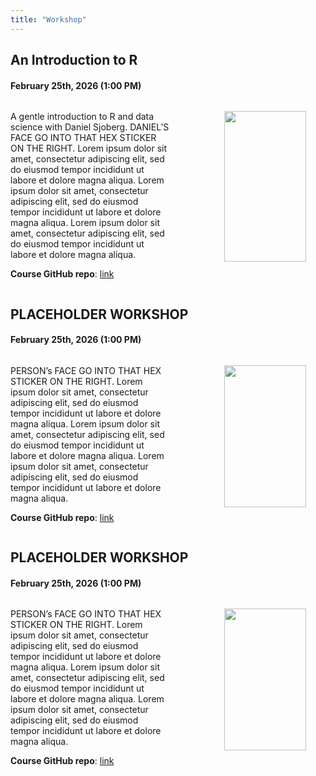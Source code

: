 ```yaml
---
title: "Workshop"
---
```

## An Introduction to R
#### February 25th, 2026 (1:00 PM)
:::: {.columns}
::: {.column width="55%"}

A gentle introduction to R and data science with Daniel Sjoberg. DANIEL'S FACE GO INTO THAT HEX STICKER ON THE RIGHT. Lorem ipsum dolor sit amet, consectetur adipiscing elit, sed do eiusmod tempor incididunt ut labore et dolore magna aliqua. Lorem ipsum dolor sit amet, consectetur adipiscing elit, sed do eiusmod tempor incididunt ut labore et dolore magna aliqua. Lorem ipsum dolor sit amet, consectetur adipiscing elit, sed do eiusmod tempor incididunt ut labore et dolore magna aliqua.

**Course GitHub repo**: [link]()

:::

::: {.column width="10%"}
:::

::: {.column width="35%"}
![](images/rainbow-hex.png){width=90% fig-align="center"}
:::
::::


## PLACEHOLDER WORKSHOP
#### February 25th, 2026 (1:00 PM)

:::: {.columns}
::: {.column width="55%"}

PERSON's FACE GO INTO THAT HEX STICKER ON THE RIGHT. Lorem ipsum dolor sit amet, consectetur adipiscing elit, sed do eiusmod tempor incididunt ut labore et dolore magna aliqua. Lorem ipsum dolor sit amet, consectetur adipiscing elit, sed do eiusmod tempor incididunt ut labore et dolore magna aliqua. Lorem ipsum dolor sit amet, consectetur adipiscing elit, sed do eiusmod tempor incididunt ut labore et dolore magna aliqua.

**Course GitHub repo**: [link]()

:::

::: {.column width="10%"}
:::

::: {.column width="35%"}
![](images/rainbow-hex.png){width=90% fig-align="center"}
:::
::::

## PLACEHOLDER WORKSHOP
#### February 25th, 2026 (1:00 PM)

:::: {.columns}
::: {.column width="55%"}

PERSON's FACE GO INTO THAT HEX STICKER ON THE RIGHT. Lorem ipsum dolor sit amet, consectetur adipiscing elit, sed do eiusmod tempor incididunt ut labore et dolore magna aliqua. Lorem ipsum dolor sit amet, consectetur adipiscing elit, sed do eiusmod tempor incididunt ut labore et dolore magna aliqua. Lorem ipsum dolor sit amet, consectetur adipiscing elit, sed do eiusmod tempor incididunt ut labore et dolore magna aliqua.

**Course GitHub repo**: [link]()

:::

::: {.column width="10%"}
:::

::: {.column width="35%"}
![](images/rainbow-hex.png){width=90% fig-align="center"}
:::
::::